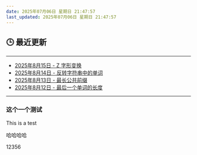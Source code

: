 ```yaml
---
date: 2025年07月06日 星期日 21:47:57
last_updated: 2025年07月06日 星期日 21:47:57
---
```


## 🕒 最近更新

---
- [2025年8月15日 - Z 字形变换](/blog/LeetCode6)
- [2025年8月14日 - 反转字符串中的单词](/blog/LeetCode151)
- [2025年8月13日 - 最长公共前缀](/blog/LeetCode14)
- [2025年8月12日 - 最后一个单词的长度](/blog/LeetCode58)
---

<!-- 其他内容 -->


### 这个一个测试
This is a test

哈哈哈哈


12356
